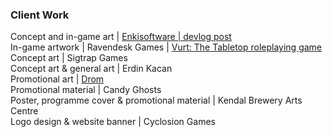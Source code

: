
### Client Work

Concept and in-game art |
[Enkisoftware | devlog post](http://www.enkisoftware.com/devlogpost-20160726-1-Colour_palettes_and_lighting.html)<br />
In-game artwork | Ravendesk Games |
[Vurt: The Tabletop roleplaying game](https://www.kickstarter.com/projects/ravendesk/vurt-the-tabletop-roleplaying-game/description)<br />
Concept art | Sigtrap Games<br /> Concept art & general art | Erdin Kacan<br />
Promotional art | [Drom](https://www.youtube.com/watch?v=DLz3Sf66BW4)<br />
Promotional material | Candy Ghosts<br /> Poster, programme cover & promotional
material | Kendal Brewery Arts Centre<br /> Logo design & website banner |
Cyclosion Games
